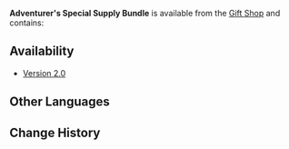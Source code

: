 {{Item Infobox
|id           = 115030
|image        = Item Adventurer's Special Supply Bundle.png
|type         = Bundles
|quality      = 3
|description  = 
|source1      = [[Gift Shop]] for a limited time
}}
'''Adventurer's Special Supply Bundle''' is available from the [[Gift Shop]] and contains: {{Card|Hero's Wit|12}}{{Card|Mora|100,000}}

==Availability==
*[[Version 2.0]]

==Other Languages==
{{Other Languages
|en      = Adventurer's Special Supply Bundle
|zhs     = 冒险特供补给包
|zhs_rm  = Màoxiǎn Tègòng Bǔjǐ Bāo
|zht     = 冒險限定補給包
|zht_rm  = Màoxiǎn Xiàndìng Bǔjǐ Bāo
|zh_tl   = 
|ja      = 冒険限定補給パック
|ja_rm   = Bouken Gentei Hokyuu Pakku
|ja_tl   = Adventure Limited Supply Pack
|ko      = 모험 특별 보급 패키지
|ko_tl   = Adventure Special Supply Package
|es      = Paquete especial de suministros del aventurero
|es_tl   = Special Adventurer's Supply Package
|fr      = Pack de ravitaillement spécial de l'aventurier
|fr_tl   = Adventurer's Special Supply Pack
|ru      = Специальный набор приключенца
|ru_tl   = Adventurer's Special Pack
|th      = แพ็กเกจพิเศษสำหรับการผจญภัย
|th_rm   = 
|th_tl   = 
|vi      = Túi Tiếp Tế Mạo Hiểm Đặc Biệt
|vi_tl   = 
|de      = Sonderhilfsgüterpaket
|de_tl   = Special Relief Aid Bundle
|id      = Adventurer's Special Supply Bundle
|pt      = Pacote de Suprimentos Especial do Aventureiro
|pt_tl   = 
|tr      = Maceracının Özel Tedarik Paketi
|tr_tl   = 
|it      = Bundle di rifornimento speciale dell'avventuriere
|it_tl   = 
}}

==Change History==
{{Change History|2.0}}